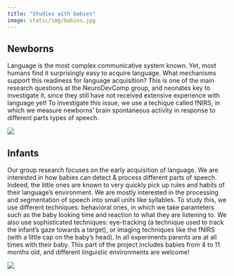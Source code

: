 ```yaml
---
title: "Studies with babies"
image: static/img/babies.jpg
---
```


## Newborns

::: textbox
Language is the most complex communicative system known. Yet, most humans find it surprisingly easy to acquire language. What mechanisms support this readiness for language acquisition? This is one of the main research questions at the NeuroDevComp group, and neonates key to investigate it, since they still have not received extensive experience with language yet! To investigate this issue, we use a techique called fNIRS, in which we measure newborns' brain spontaneous activity in response to different parts types of speech. 
:::

![](static/img/neonate.jpg)

## Infants

::: textbox
Our group research focuses on the early acquisition of language. We are interested in how babies can detect & process different parts of speech. Indeed, the little ones are known to very quickly pick up rules and habits of their language’s environment.  We are mostly interested in the processing and segmentation of speech into small units like syllables. To study this, we use different techniques: behavioral ones, in which we take parameters such as the baby looking time and reaction to what they are listening to. We also use sophisticated techniques: eye-tracking (a technique used to track the infant’s gaze towards a target), or imaging techniques like the fNIRS (with a little cap on the baby’s head). In all experiments parents are at all times with their baby. This part of the project includes babies from 4 to 11 months old, and different linguistic environments are welcome!
:::

![](static/img/babies.jpg)
